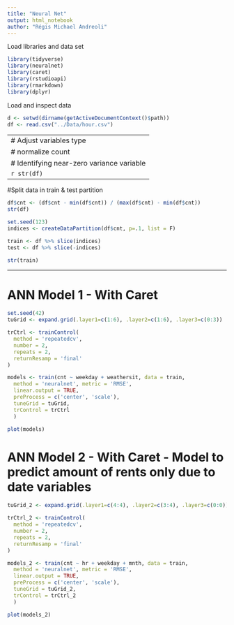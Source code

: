 ```yaml
---
title: "Neural Net"
output: html_notebook
author: "Régis Michael Andreoli"
---
```



Load libraries and data set

```r
library(tidyverse)
library(neuralnet)
library(caret)
library(rstudioapi)
library(rmarkdown)
library(dplyr)
```
Load and inspect data

```r
d <- setwd(dirname(getActiveDocumentContext()$path))
df <- read.csv("../Data/hour.csv")
```


--------------------------------------------------------------------------------
# Adjust variables type
```r
df$season <- as.factor(df$season)
df$yr <- as.factor(df$yr)
df$mnth <- as.factor(df$mnth)
df$hr <- as.factor(df$hr)
df$holiday <- as.factor(df$holiday)
df$weekday <- as.factor(df$weekday)
df$workingday <- as.factor(df$workingday)
df$weathersit <- as.factor(df$weathersit)
df$cnt <- as.numeric(df$cnt)
```

# normalize count
```r
```

# Identifying near-zero variance variable
```r
nearZeroVar(df, saveMetrics = TRUE)
```

```r
str(df)
```

--------------------------------------------------------------------------------

#Split data in train & test partition
```r
df$cnt <- (df$cnt - min(df$cnt)) / (max(df$cnt) - min(df$cnt))
str(df)
```

```r
set.seed(123)
indices <- createDataPartition(df$cnt, p=.1, list = F)

train <- df %>% slice(indices)
test <- df %>% slice(-indices)

str(train)
```

--------------------------------------------------------------------------------
# ANN Model 1 - With Caret

```r
set.seed(42)
tuGrid <- expand.grid(.layer1=c(1:6), .layer2=c(1:6), .layer3=c(0:3))

trCtrl <- trainControl(
  method = 'repeatedcv',
  number = 2,
  repeats = 2,
  returnResamp = 'final'
)
```


```r
models <- train(cnt ~ weekday + weathersit, data = train,
  method = 'neuralnet', metric = 'RMSE',
  linear.output = TRUE,
  preProcess = c('center', 'scale'),
  tuneGrid = tuGrid,
  trControl = trCtrl
  )
```

```r
plot(models)
```
# ANN Model 2 - With Caret - Model to predict amount of rents only due to date variables

```r
tuGrid_2 <- expand.grid(.layer1=c(4:4), .layer2=c(3:4), .layer3=c(0:0))

trCtrl_2 <- trainControl(
  method = 'repeatedcv',
  number = 2,
  repeats = 2,
  returnResamp = 'final'
)
```

```r
models_2 <- train(cnt ~ hr + weekday + mnth, data = train,
  method = 'neuralnet', metric = 'RMSE',
  linear.output = TRUE,
  preProcess = c('center', 'scale'),
  tuneGrid = tuGrid_2,
  trControl = trCtrl_2
  )
```

```r
plot(models_2)
```

